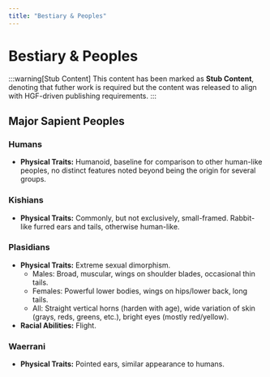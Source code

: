 ```yaml
---
title: "Bestiary & Peoples"
---
```


# Bestiary & Peoples

:::warning[Stub Content]
This content has been marked as **Stub Content**, denoting that futher work is required but the content was released to align with HGF-driven publishing requirements.
:::

## Major Sapient Peoples

### Humans
- **Physical Traits:** Humanoid, baseline for comparison to other human-like peoples, no distinct features noted beyond being the origin for several groups.

### Kishians
- **Physical Traits:** Commonly, but not exclusively, small-framed. Rabbit-like furred ears and tails, otherwise human-like.

### Plasidians
- **Physical Traits:** Extreme sexual dimorphism. 
  - Males: Broad, muscular, wings on shoulder blades, occasional thin tails.
  - Females: Powerful lower bodies, wings on hips/lower back, long tails.
  - All: Straight vertical horns (harden with age), wide variation of skin (grays, reds, greens, etc.), bright eyes (mostly red/yellow).
- **Racial Abilities:** Flight.

### Waerrani
- **Physical Traits:** Pointed ears, similar appearance to humans.